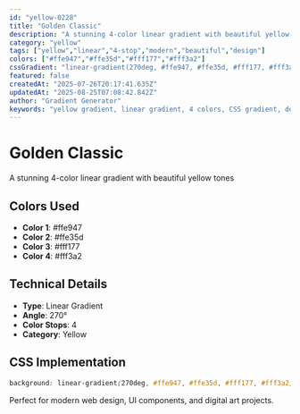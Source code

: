 ```yaml
---
id: "yellow-0228"
title: "Golden Classic"
description: "A stunning 4-color linear gradient with beautiful yellow tones"
category: "yellow"
tags: ["yellow","linear","4-stop","modern","beautiful","design"]
colors: ["#ffe947","#ffe35d","#fff177","#fff3a2"]
cssGradient: "linear-gradient(270deg, #ffe947, #ffe35d, #fff177, #fff3a2)"
featured: false
createdAt: "2025-07-26T20:17:41.635Z"
updatedAt: "2025-08-25T07:08:42.842Z"
author: "Gradient Generator"
keywords: "yellow gradient, linear gradient, 4 colors, CSS gradient, design, #ffe947, #ffe35d, #fff177, #fff3a2"
---
```


# Golden Classic

A stunning 4-color linear gradient with beautiful yellow tones

## Colors Used
- **Color 1**: #ffe947
- **Color 2**: #ffe35d
- **Color 3**: #fff177
- **Color 4**: #fff3a2

## Technical Details
- **Type**: Linear Gradient
- **Angle**: 270°
- **Color Stops**: 4
- **Category**: Yellow

## CSS Implementation
```css
background: linear-gradient(270deg, #ffe947, #ffe35d, #fff177, #fff3a2);
```

Perfect for modern web design, UI components, and digital art projects.
